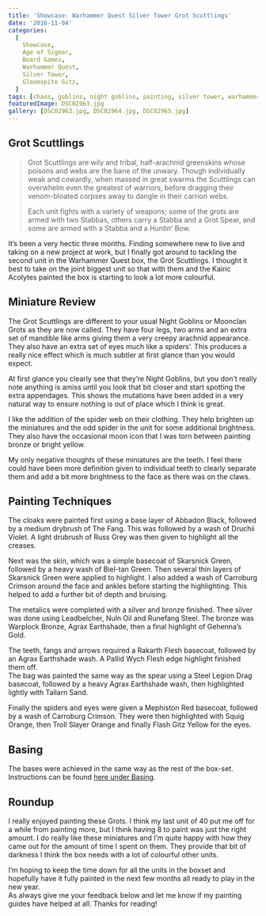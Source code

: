 ```yaml
---
title: 'Showcase: Warhammer Quest Silver Tower Grot Scuttlings'
date: '2016-11-04'
categories:
  [
    Showcase,
    Age of Sigmar,
    Board Games,
    Warhammer Quest,
    Silver Tower,
    Gloomspite Gitz,
  ]
tags: [chaos, goblins, night goblins, painting, silver tower, warhammer quest]
featuredImage: DSC02963.jpg
gallery: [DSC02963.jpg, DSC02964.jpg, DSC02965.jpg]
---
```


## Grot Scuttlings

> Grot Scuttlings are wily and tribal, half-arachnid greenskins whose poisons and webs are the bane of the unwary. Though individually weak and cowardly, when massed in great swarms the Scuttlings can overwhelm even the greatest of warriors, before dragging their venom-bloated corpses away to dangle in their carrion webs.
>
> Each unit fights with a variety of weapons; some of the grots are armed with two Stabbas, others carry a Stabba and a Grot Spear, and some are armed with a Stabba and a Huntin’ Bow.

It’s been a very hectic three months. Finding somewhere new to live and taking on a new project at work, but I finally got around to tackling the second unit in the Warhammer Quest box, the Grot Scuttlings. I thought it best to take on the joint biggest unit so that with them and the Kairic Acolytes painted the box is starting to look a lot more colourful.

## Miniature Review

The Grot Scuttlings are different to your usual Night Goblins or Moonclan Grots as they are now called. They have four legs, two arms and an extra set of mandible like arms giving them a very creepy arachnid appearance. They also have an extra set of eyes much like a spiders’. This produces a really nice effect which is much subtler at first glance than you would expect.

At first glance you clearly see that they’re Night Goblins, but you don’t really note anything is amiss until you look that bit closer and start spotting the extra appendages. This shows the mutations have been added in a very natural way to ensure nothing is out of place which I think is great.

I like the addition of the spider web on their clothing. They help brighten up the miniatures and the odd spider in the unit for some additional brightness. They also have the occasional moon icon that I was torn between painting bronze or bright yellow.

My only negative thoughts of these miniatures are the teeth. I feel there could have been more definition given to individual teeth to clearly separate them and add a bit more brightness to the face as there was on the claws.

## Painting Techniques

The cloaks were painted first using a base layer of Abbadon Black, followed by a medium drybrush of The Fang. This was followed by a wash of Druchii Violet. A light drubrush of Russ Grey was then given to highlight all the creases.

Next was the skin, which was a simple basecoat of Skarsnick Green, followed by a heavy wash of Biel-tan Green. Then several thin layers of Skarsnick Green were applied to highlight. I also added a wash of Carroburg Crimson around the face and ankles before starting the highlighting. This helped to add a further bit of depth and bruising.

The metalics were completed with a silver and bronze finished. Thee silver was done using Leadbelcher, Nuln Oil and Runefang Steel. The bronze was Warplock Bronze, Agrax Earthshade, then a final highlight of Gehenna’s Gold.

The teeth, fangs and arrows required a Rakarth Flesh basecoat, followed by an Agrax Earthshade wash. A Pallid Wych Flesh edge highlight finished them off.  
The bag was painted the same way as the spear using a Steel Legion Drag basecoat, followed by a heavy Agrax Earthshade wash, then highlighted lightly with Tallarn Sand.

Finally the spiders and eyes were given a Mephiston Red basecoat, followed by a wash of Carroburg Crimson. They were then highlighted with Squig Orange, then Troll Slayer Orange and finally Flash Gitz Yellow for the eyes.

## Basing

The bases were achieved in the same way as the rest of the box-set. Instructions can be found [here under Basing](http://www.minitothemax.com/showcase-warhammer-quest-kairic-acolytes/).

## Roundup

I really enjoyed painting these Grots. I think my last unit of 40 put me off for a while from painting more, but I think having 8 to paint was just the right amount. I do really like these miniatures and I’m quite happy with how they came out for the amount of time I spent on them. They provide that bit of darkness I think the box needs with a lot of colourful other units.

I’m hoping to keep the time down for all the units in the boxset and hopefully have it fully painted in the next few months all ready to play in the new year.  
As always give me your feedback below and let me know if my painting guides have helped at all. Thanks for reading!
